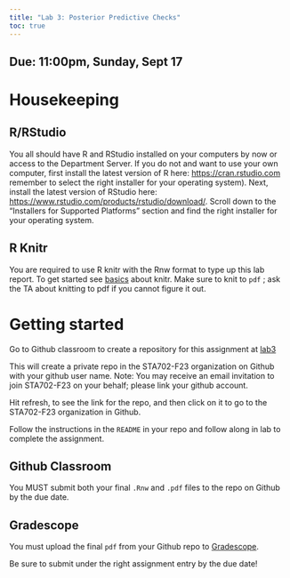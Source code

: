 ```yaml
---
title: "Lab 3: Posterior Predictive Checks"
toc: true
---
```


## Due: 11:00pm, Sunday, Sept 17


# Housekeeping

## R/RStudio

You all should have R and RStudio installed on your computers by now or access to the Department Server. If you do not and want to use your own computer, first install the latest version of R here: [https://cran.rstudio.com ](https://cran.rstudio.com) remember to select the right installer for your operating system). Next, install the latest version of RStudio here: [https://www.rstudio.com/products/rstudio/download/](https://www.rstudio.com/products/rstudio/download/). Scroll down to the "Installers for Supported Platforms" section and find the right installer for your operating system.

## R Knitr

You are required to use R knitr with the Rnw format to type up this lab report.  To get started see [basics](https://kbroman.org/knitr_knutshell/pages/latex.html) about knitr. Make sure to knit to `pdf` ; ask the TA about knitting to pdf if you cannot figure it out.


# Getting started

Go to Github classroom to create a repository for this assignment  at [lab3](https://classroom.github.com/a/OJH0orn-)

This will create a private repo in the STA702-F23 organization on Github with your github user name. Note: You may receive an email invitation to join STA702-F23 on your behalf; please link your github account.

Hit refresh, to see the link for the repo, and then click on it to go to the STA702-F23 organization in Github.

Follow the instructions in the `README` in your repo and follow along in lab to complete the assignment. 

## Github Classroom 

You MUST submit both your final `.Rnw` and `.pdf` files to the repo on Github by the due date.

## Gradescope 

You must upload the final `pdf`  from your Github repo to [Gradescope](https://www.gradescope.com/courses/585736). 

Be sure to submit under the right assignment entry by the due date!


    